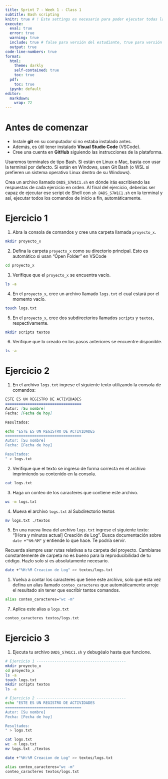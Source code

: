 ---
title: Sprint 7 - Week 1 - Class 1
subtitle: Bash scripting
knitr: true # ! Este settings es necesario para poder ejecutar todas las celdas en una misma sesión Shell. knitr requiere tener R instalado con la librería knitr. Con Jupyter no funciona, no ejecuta nada (al menos con las pruebas que hice)
execute: 
  eval: true
  error: true
  warning: true
  include: true # false para versión del estudiante, true para versión del tutor
  output: true
code-line-numbers: true
format:
  html:
    theme: darkly
    self-contained: true
    toc: true
  pdf: 
    toc: true
  ipynb: default
editor: 
  markdown: 
    wrap: 72
---

# Antes de comenzar

- Instale **git** en su computador si no estaba instalado antes. 
- Además, es útil tener instalado **Visual Studio Code** (VSCode).
- Cree una cuenta en **GitHub** siguiendo las instrucciones de la plataforma.

Usaremos terminales de tipo Bash. Si están en Linux o Mac, basta con usar la terminal por defecto. Si están en Windows, usen Git Bash (o WSL si prefieren un sistema operativo Linux dentro de su Windows).

Crea un archivo llamado `DADS_S7W1C1.sh` en dónde irás escribiendo las respuestas de cada ejercicio en orden. Al final del ejercicio, deberías ser capaz de ejecutar ese script de Shell con `sh DADS_S7W1C1.sh` en la terminal y así, ejecutar todos los comandos de inicio a fin, automáticamente.

# Ejercicio 1

1. Abra la consola de comandos y cree una carpeta llamada `proyecto_x`.

```{sh}
mkdir proyecto_x
```

2. Defina la carpeta `proyecto_x` como su directorio principal. Esto es automático si usan "Open Folder" en VSCode

```{sh}
cd proyecto_x
```

3. Verifique que el `proyecto_x` se encuentra vacío.

```{sh}
ls -a
```

4. En el `proyecto_x`, cree un archivo llamado `logs.txt` el cual estará por el momento vacío.

```{sh}
touch logs.txt
```


5. En el `proyecto_x`, cree dos subdirectorios llamados `scripts` y `textos`, respectivamente.

```{sh}
mkdir scripts textos
```

6. Verifique que lo creado en los pasos anteriores se encuentre disponible.

```{sh}
ls -a 
```

# Ejercicio 2

1. En el archivo `logs.txt` ingrese el siguiente texto utilizando la consola de comandos:

```md
ESTE ES UN REGISTRO DE ACTIVIDADES
==================================
Autor: [Su nombre]
Fecha: [Fecha de hoy]

Resultados:

```

```{sh}
echo "ESTE ES UN REGISTRO DE ACTIVIDADES
==================================
Autor: [Su nombre]
Fecha: [Fecha de hoy]

Resultados:
" > logs.txt
```

2. Verifique que el texto se ingreso de forma correcta en el archivo imprimiendo su contenido en la consola.

```{sh}
cat logs.txt
```

3. Haga un conteo de los caracteres que contiene este archivo.

```{sh}
wc -m logs.txt
```

4. Mueva el archivo `logs.txt` al Subdirectorio textos

```{sh}
mv logs.txt ./textos
```

5. En una nueva línea del archivo `logs.txt` ingrese el siguiente texto: "[Hora y minutos actual] Creación de Log". Busca documentación sobre `date +"%H:%M"` y entiende lo que hace. Te podría servir. 

Recuerda siempre usar rutas relativas a tu carpeta del proyecto. Cambiarse constantemente de carpeta no es bueno para la reproducibilidad de tu código. Hazlo solo si es absolutamente necesario.

```{sh}
date +"%H:%M Creacion de Log" >> textos/logs.txt
```

1. Vuelva a contar los caracteres que tiene este archivo, solo que esta vez defina un alias llamado `conteo_caracteres` que automáticamente arroje el resultado sin tener que escribir tantos comandos.


```{sh}
alias conteo_caracteres="wc -m"
```

7. Aplica este alias a `logs.txt`

```{sh}
conteo_caracteres textos/logs.txt
```

# Ejercicio 3

1. Ejecuta tu archivo `DADS_S7W1C1.sh` y debugéalo hasta que funcione.


```{sh}
# Ejercicio 1 ---------------------------------------- 
mkdir proyecto_x
cd proyecto_x
ls -a
touch logs.txt
mkdir scripts textos
ls -a 

# Ejercicio 2 ---------------------------------------- 
echo "ESTE ES UN REGISTRO DE ACTIVIDADES
==================================
Autor: [Su nombre]
Fecha: [Fecha de hoy]

Resultados:
" > logs.txt

cat logs.txt
wc -m logs.txt
mv logs.txt ./textos

date +"%H:%M Creacion de Log" >> textos/logs.txt

alias conteo_caracteres="wc -m"
conteo_caracteres textos/logs.txt
```